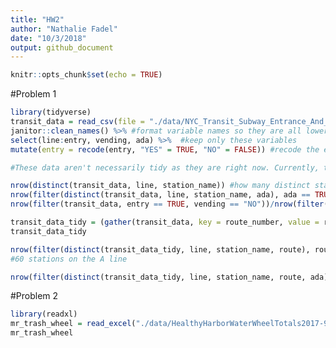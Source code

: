 ```yaml
---
title: "HW2"
author: "Nathalie Fadel"
date: "10/3/2018"
output: github_document
---
```


```r
knitr::opts_chunk$set(echo = TRUE)
```

#Problem 1
```r
library(tidyverse)
transit_data = read_csv(file = "./data/NYC_Transit_Subway_Entrance_And_Exit_Data.csv") %>% #data import
janitor::clean_names() %>% #format variable names so they are all lowercase snake
select(line:entry, vending, ada) %>%  #keep only these variables
mutate(entry = recode(entry, "YES" = TRUE, "NO" = FALSE)) #recode the entry variable

#These data aren't necessarily tidy as they are right now. Currently, there are 19 variables (columns) and 1868 rows. The variable names are all formatted the same way and some variables have been discarded, but the routes 1-11 variables don't say much about the dataset unless you already know that the more routes the station services, the more columns that station will have filled in. This is not a good way of organizing and expressing this data. 

nrow(distinct(transit_data, line, station_name)) #how many distinct stations are there? 465.
nrow(filter(distinct(transit_data, line, station_name, ada), ada == TRUE)) #how many stations are ada compliant? 84.
nrow(filter(transit_data, entry == TRUE, vending == "NO"))/nrow(filter(transit_data, vending == "NO")) #proportion of stations with entry but no vending machine = 0.377

transit_data_tidy = (gather(transit_data, key = route_number, value = route, route1:route11)) #new dataframe where route number and route name are two variables
transit_data_tidy

nrow(filter(distinct(transit_data_tidy, line, station_name, route), route == "A"))
#60 stations on the A line

nrow(filter(distinct(transit_data_tidy, line, station_name, route, ada), route == "A", ada == TRUE)) #of those 60, only 17 are ADA compliant. SAD!
```

#Problem 2
```r
library(readxl)
mr_trash_wheel = read_excel("./data/HealthyHarborWaterWheelTotals2017-9-26.xlsx", "Mr. Trash Wheel", range = "A2:N258") #import mr trash wheel datasheet from cell A2 to N258.
mr_trash_wheel










```